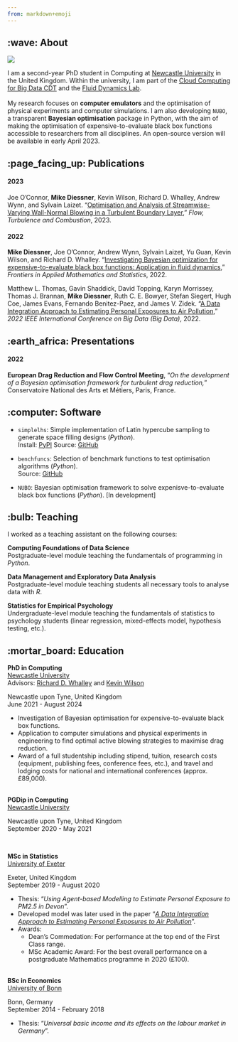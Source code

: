 ```yaml
---
from: markdown+emoji
---
```

## :wave: About
::: {layout-ncol=2}
![](profile.jpg)

I am a second-year PhD student in Computing at [Newcastle University](https://www.ncl.ac.uk) in the United Kingdom. Within the university, I am part of the [Cloud Computing for Big Data CDT](https://www.ncl.ac.uk/bigdata/) and the [Fluid Dynamics Lab](https://www.experimental-fluid-dynamics.com). \
\
My research focuses on **computer emulators** and the optimisation of physical experiments and computer simulations. I am also developing `NUBO`, a transparent **Bayesian optimisation** package in Python, with the aim of making the optimisation of expensive-to-evaluate black box functions accessible to researchers from all disciplines. An open-source version will be available in early April 2023.
:::


## :page_facing_up: Publications

#### 2023

Joe O’Connor, **Mike Diessner**, Kevin Wilson, Richard D. Whalley, Andrew Wynn, and Sylvain Laizet. "[Optimisation and Analysis of Streamwise-Varying Wall-Normal Blowing in a Turbulent Boundary Layer](https://link.springer.com/article/10.1007/s10494-023-00408-3)," _Flow, Turbulence and Combustion_, 2023.

#### 2022

**Mike Diessner**, Joe O'Connor, Andrew Wynn, Sylvain Laizet, Yu Guan, Kevin Wilson, and Richard D. Whalley. "[Investigating Bayesian optimization for expensive-to-evaluate black box functions: Application in fluid dynamics](https://www.frontiersin.org/articles/10.3389/fams.2022.1076296/full)," _Frontiers in Applied Mathematics and Statistics_, 2022.

Matthew L. Thomas, Gavin Shaddick, David Topping, Karyn Morrissey, Thomas J. Brannan, **Mike Diessner**, Ruth C. E. Bowyer, Stefan Siegert, Hugh Coe, James Evans, Fernando Benitez-Paez, and James V. Zidek. "[A Data Integration Approach to Estimating Personal Exposures to Air Pollution](https://ieeexplore.ieee.org/abstract/document/10020701)," _2022 IEEE International Conference on Big Data (Big Data)_, 2022.


## :earth_africa: Presentations

#### 2022

**European Drag Reduction and Flow Control Meeting**, "*On the development of a Bayesian optimisation framework for turbulent drag reduction,*" Conservatoire National des Arts et Métiers, Paris, France.


## :computer: Software

- `simplelhs`: Simple implementation of Latin hypercube sampling to generate space filling designs (*Python*).  
  Install: [PyPI](https://pypi.org/project/simplelhs/) Source: [GitHub](https://github.com/mikediessner/simplelhs)

- `benchfuncs`: Selection of benchmark functions to test optimisation algorithms (*Python*).  
  Source: [GitHub](https://github.com/mikediessner/benchfuncs)

- `NUBO`: Bayesian optimisation framework to solve expenisve-to-evaluate black box functions (*Python*). [In development]

  
## :bulb: Teaching

I worked as a teaching assistant on the following courses:  

**Computing Foundations of Data Science**  
Postgraduate-level module teaching the fundamentals of programming in *Python*.  

**Data Management and Exploratory Data Analysis**  
Postgraduate-level module teaching students all necessary tools to analyse data with *R*.  

**Statistics for Empirical Psychology**  
Undergraduate-level module teaching the fundamentals of statistics to psychology students (linear regression, mixed-effects model, hypothesis testing, etc.).  

## :mortar_board: Education

::: {.d-flex .justify-content-between}
::: {}
**PhD in Computing**  
[Newcastle University](https://www.ncl.ac.uk)  
Advisors: [Richard D. Whalley](https://www.ncl.ac.uk/engineering/staff/profile/richardwhalley.html) and [Kevin Wilson](https://www.ncl.ac.uk/maths-physics/people/profile/kevinwilson.html)  
:::
::: {.text-end}
Newcastle upon Tyne, United Kingdom  
June 2021 - August 2024  
:::
:::
- Investigation of Bayesian optimisation for expensive-to-evaluate black box functions.
- Application to computer simulations and physical experiments in engineering to find optimal active blowing strategies to maximise drag reduction.
- Award of a full studentship including stipend, tuition, research costs (equipment, publishing fees, conference fees, etc.), and travel and lodging costs for national and international conferences (approx. £89,000).  
\

::: {.d-flex .justify-content-between}
::: {}
**PGDip in Computing**  
[Newcastle University](https://www.ncl.ac.uk)  
:::
::: {.text-end}
Newcastle upon Tyne, United Kingdom  
September 2020 - May 2021  
:::
:::
\

::: {.d-flex .justify-content-between}
::: {}
**MSc in Statistics**  
[University of Exeter](https://www.exeter.ac.uk)  
:::
::: {.text-end}
Exeter, United Kingdom  
September 2019 - August 2020  
:::
:::
- Thesis: "*Using Agent-based Modelling to Estimate Personal Exposure to PM2.5 in Devon*".
- Developed model was later used in the paper "[*A Data Integration Approach to Estimating Personal Exposures to Air Pollution*](https://ieeexplore.ieee.org/abstract/document/10020701)".
- Awards:
  - Dean's Commedation: For performance at the top end of the First Class range.
  - MSc Academic Award: For the best overall performance on a postgraduate Mathematics programme in 2020 (£100).  
\

::: {.d-flex .justify-content-between}
::: {}
**BSc in Economics**  
[University of Bonn](https://www.uni-bonn.de/en/home?set_language=en)  
:::
::: {.text-end}
Bonn, Germany  
September 2014 - February 2018  
:::
:::
- Thesis: "*Universal basic income and its effects on the labour market in Germany*".  
